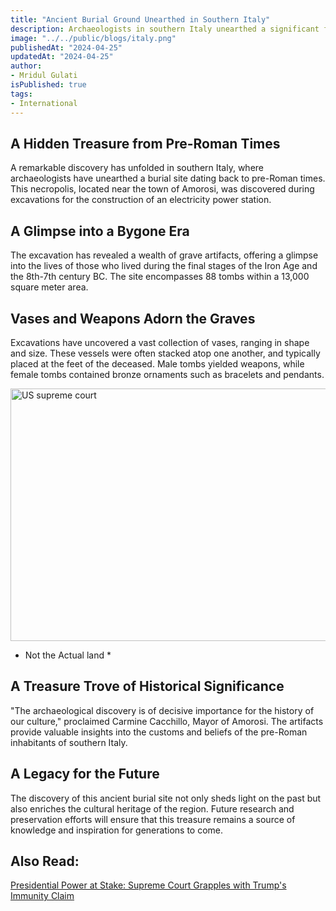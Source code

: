```yaml
---
title: "Ancient Burial Ground Unearthed in Southern Italy"
description: Archaeologists in southern Italy unearthed a significant find—a burial site dating back to pre-Roman times near Amorosi. The excavation revealed 88 tombs containing a variety of artifacts, including vases, weapons, and bronze ornaments. This discovery offers a window into the lives of people from the Iron Age, providing valuable insights into their customs and beliefs.
image: "../../public/blogs/italy.png"
publishedAt: "2024-04-25"
updatedAt: "2024-04-25"
author: 
- Mridul Gulati
isPublished: true
tags: 
- International
---
```


## A Hidden Treasure from Pre-Roman Times

A remarkable discovery has unfolded in southern Italy, where archaeologists have unearthed a burial site dating back to pre-Roman times. This necropolis, located near the town of Amorosi, was discovered during excavations for the construction of an electricity power station.

## A Glimpse into a Bygone Era

The excavation has revealed a wealth of grave artifacts, offering a glimpse into the lives of those who lived during the final stages of the Iron Age and the 8th-7th century BC. The site encompasses 88 tombs within a 13,000 square meter area.

## Vases and Weapons Adorn the Graves

Excavations have uncovered a vast collection of vases, ranging in shape and size. These vessels were often stacked atop one another, and typically placed at the feet of the deceased. Male tombs yielded weapons, while female tombs contained bronze ornaments such as bracelets and pendants.

<Image
  src="/blogs/ancient land.png"
  width="718"
  height="404"
  alt="US supreme court"
  sizes="100vw"
/>
* Not the Actual land *

## A Treasure Trove of Historical Significance

"The archaeological discovery is of decisive importance for the history of our culture," proclaimed Carmine Cacchillo, Mayor of Amorosi. The artifacts provide valuable insights into the customs and beliefs of the pre-Roman inhabitants of southern Italy.

## A Legacy for the Future

The discovery of this ancient burial site not only sheds light on the past but also enriches the cultural heritage of the region. Future research and preservation efforts will ensure that this treasure remains a source of knowledge and inspiration for generations to come.

## Also Read: 

[Presidential Power at Stake: Supreme Court Grapples with Trump's Immunity Claim](https://onlinekhabri.com/blog/presidential-power-at-stake-trumps-immunity-grappled)